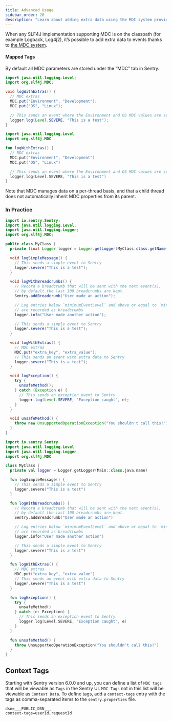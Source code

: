 ```yaml
---
title: Advanced Usage
sidebar_order: 20
description: "Learn about adding extra data using the MDC system provided by SLF4j."
---
```


When any SLF4J implementation supporting MDC is on the classpath (for example Logback, Log4j2), it’s possible to add extra data to events thanks to [the MDC system](https://logback.qos.ch/manual/mdc.html).

#### Mapped Tags

By default all MDC parameters are stored under the “MDC” tab in Sentry.

```java {tabTitle:Java}
import java.util.logging.Level;
import org.slf4j.MDC;

void logWithExtras() {
  // MDC extras
  MDC.put("Environment", "Development");
  MDC.put("OS", "Linux");

  // This sends an event where the Environment and OS MDC values are set as MDC entries
  logger.log(Level.SEVERE, "This is a test");
}
```

```kotlin {tabTitle:Kotlin}
import java.util.logging.Level
import org.slf4j.MDC

fun logWithExtras() {
  // MDC extras
  MDC.put("Environment", "Development")
  MDC.put("OS", "Linux")

  // This sends an event where the Environment and OS MDC values are set as MDC entries
  logger.log(Level.SEVERE, "This is a test")
}
```

Note that MDC manages data on a per-thread basis, and that a child thread does not automatically inherit MDC properties from its parent.

### In Practice

```java {tabTitle:Java}
import io.sentry.Sentry;
import java.util.logging.Level;
import java.util.logging.Logger;
import org.slf4j.MDC;

public class MyClass {
  private final Logger logger = Logger.getLogger(MyClass.class.getName());

  void logSimpleMessage() {
    // This sends a simple event to Sentry
    logger.severe("This is a test");
  }

  void logWithBreadcrumbs() {
    // Record a breadcrumb that will be sent with the next event(s),
    // by default the last 100 breadcrumbs are kept.
    Sentry.addBreadcrumb("User made an action");

    // Log entries below `minimumEventLevel` and above or equal to `minimumBreadcrumbLevel`
    // are recorded as breadcrumbs
    logger.info("User made another action");

    // This sends a simple event to Sentry
    logger.severe("This is a test");
  }

  void logWithExtras() {
    // MDC extras
    MDC.put("extra_key", "extra_value");
    // This sends an event with extra data to Sentry
    logger.severe("This is a test");
  }

  void logException() {
    try {
      unsafeMethod();
    } catch (Exception e) {
      // This sends an exception event to Sentry
      logger.log(Level.SEVERE, "Exception caught", e);
    }
  }

  void unsafeMethod() {
    throw new UnsupportedOperationException("You shouldn't call this!");
  }
}
```

```kotlin {tabTitle:Kotlin}
import io.sentry.Sentry
import java.util.logging.Level
import java.util.logging.Logger
import org.slf4j.MDC

class MyClass {
  private val logger = Logger.getLogger(Main::class.java.name)

  fun logSimpleMessage() {
    // This sends a simple event to Sentry
    logger.severe("This is a test")
  }

  fun logWithBreadcrumbs() {
    // Record a breadcrumb that will be sent with the next event(s),
    // by default the last 100 breadcrumbs are kept.
    Sentry.addBreadcrumb("User made an action")

    // Log entries below `minimumEventLevel` and above or equal to `minimumBreadcrumbLevel`
    // are recorded as breadcrumbs
    logger.info("User made another action")

    // This sends a simple event to Sentry
    logger.severe("This is a test")
  }

  fun logWithExtras() {
    // MDC extras
    MDC.put("extra_key", "extra_value")
    // This sends an event with extra data to Sentry
    logger.severe("This is a test")
  }

  fun logException() {
    try {
      unsafeMethod()
    } catch (e: Exception) {
      // This sends an exception event to Sentry
      logger.log(Level.SEVERE, "Exception caught", e)
    }
  }

  fun unsafeMethod() {
    throw UnsupportedOperationException("You shouldn't call this!")
  }
}
```

## Context Tags
Starting with Sentry version 6.0.0 and up, you can define a list of `MDC tags` that will be viewable as `Tags` in the Sentry UI. `MDC Tags` not in this list will be viewable as `Context Data`. To define tags, add a `context-tags` entry with the tags as comma-separated items to the `sentry.properties` file.

```properties {tabTitle:Properties}
dsn=___PUBLIC_DSN___
context-tags=userId,requestId
